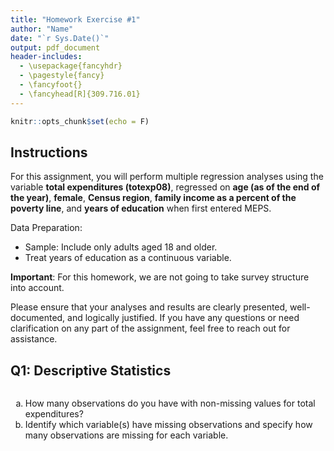 ```yaml
---
title: "Homework Exercise #1"
author: "Name"
date: "`r Sys.Date()`"
output: pdf_document
header-includes:
  - \usepackage{fancyhdr}
  - \pagestyle{fancy}
  - \fancyfoot{}
  - \fancyhead[R]{309.716.01}
---
```


```r
knitr::opts_chunk$set(echo = F)
```

## Instructions

For this assignment, you will perform multiple regression analyses using the variable **total expenditures (totexp08)**, regressed on **age (as of the end of the year)**, **female**, **Census region**, **family income as a percent of the poverty line**, and **years of education** when first entered MEPS.

Data Preparation:

 + Sample: Include only adults aged 18 and older.
 + Treat years of education as a continuous variable.

**Important**: For this homework, we are not going to take survey structure into account. 

Please ensure that your analyses and results are clearly presented, well-documented, and logically justified. If you have any questions or need clarification on any part of the assignment, feel free to reach out for assistance.

## Q1: Descriptive Statistics

```r
```

 a) How many observations do you have with non-missing values for total expenditures?
 b) Identify which variable(s) have missing observations and specify how many observations are missing for each variable.
